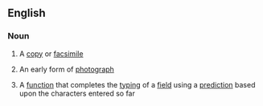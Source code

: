 ==English==

===Noun===
{{wikipedia}}
{{en-noun|s|-}}

#{{dated|countable}} A [[copy]] or [[facsimile]]
#{{dated|countable}} An early form of [[photograph]]
#{{uncountable|computing}} A [[function]] that completes the [[typing]] of a [[field]] using a [[prediction]] based upon the characters entered so far